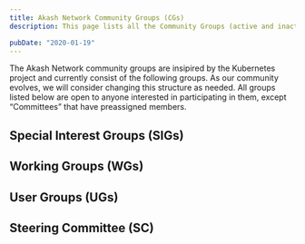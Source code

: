 ```yaml
---
title: Akash Network Community Groups (CGs)
description: This page lists all the Community Groups (active and inactive) working on projects related to Akash Network. For an understanding of the various types of CGs (SIG, WG, UG, SC) and how they relate to each other see akash-network/community.

pubDate: "2020-01-19"
---
```


The Akash Network community groups are insipired by the Kubernetes project and currently consist of the following groups. As our community evolves, we will consider changing this structure as needed. All groups listed below are open to anyone interested in participating in them, except “Committees” that have preassigned members.

## Special Interest Groups (SIGs)


<CgGrid group="special-interest-groups" />

## Working Groups (WGs)

<CgGrid group="working-groups" />

## User Groups (UGs)

<CgGrid group="user-groups" />

## Steering Committee (SC)

<CgGrid group="steering-committee" />
